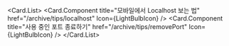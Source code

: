 
<Card.List>
  <Card.Component
    title="모바일에서 Localhost 보는 법"
    href="/archive/tips/localhost"
    Icon={LightBulbIcon}
  />
  <Card.Component
    title="사용 중인 포트 종료하기"
    href="/archive/tips/removePort"
    Icon={LightBulbIcon}
  />
</Card.List>
